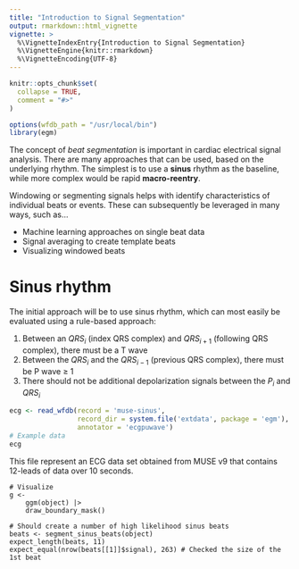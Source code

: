 ```yaml
---
title: "Introduction to Signal Segmentation"
output: rmarkdown::html_vignette
vignette: >
  %\VignetteIndexEntry{Introduction to Signal Segmentation}
  %\VignetteEngine{knitr::rmarkdown}
  %\VignetteEncoding{UTF-8}
---
```


```r
knitr::opts_chunk$set(
  collapse = TRUE,
  comment = "#>"
)
```

```r
options(wfdb_path = "/usr/local/bin")
library(egm)
```

The concept of *beat segmentation* is important in cardiac electrical signal analysis. 
There are many approaches that can be used, based on the underlying rhythm. 
The simplest is to use a **sinus** rhythm as the baseline, while more complex would be rapid **macro-reentry**. 

Windowing or segmenting signals helps with identify characteristics of individual beats or events. These can subsequently be leveraged in many ways, such as...

- Machine learning approaches on single beat data
- Signal averaging to create template beats
- Visualizing windowed beats

# Sinus rhythm

The initial approach will be to use sinus rhythm, which can most easily be evaluated using a rule-based approach:

1. Between an $QRS_{i}$ (index QRS complex) and $QRS_{i+1}$ (following QRS complex), there must be a T wave
1. Between the $QRS_{i}$ and the $QRS_{i-1}$ (previous QRS complex), there must be P wave ≥ 1
1. There should not be additional depolarization signals between the $P_{i}$ and $QRS_{i}$

```r
ecg <- read_wfdb(record = 'muse-sinus',
                 record_dir = system.file('extdata', package = 'egm'),
                 annotator = 'ecgpuwave')
# Example data
ecg
```

This file represent an ECG data set obtained from MUSE v9 that contains 12-leads of data over 10 seconds.

	# Visualize
	g <-
		ggm(object) |>
		draw_boundary_mask()

	# Should create a number of high likelihood sinus beats
	beats <- segment_sinus_beats(object)
	expect_length(beats, 11)
	expect_equal(nrow(beats[[1]]$signal), 263) # Checked the size of the 1st beat

